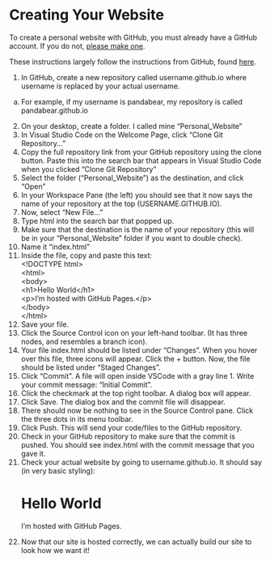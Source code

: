 # Creating Your Website {.sec-starting}

To create a personal website with GitHub, you must already have a GitHub account. If you do not, [please make one](https://docs.github.com/en/get-started/start-your-journey/creating-an-account-on-github). 

These instructions largely follow the instructions from GitHub, found [here](https://pages.github.com/).

1. In GitHub, create a new repository called username.github.io where username is replaced by your actual username.
  a. For example, if my username is pandabear, my repository is called pandabear.github.io
2. On your desktop, create a folder. I called mine “Personal_Website”
3. In Visual Studio Code on the Welcome Page, click “Clone Git Repository…”
4. Copy the full repository link from your GitHub repository using the clone button. Paste this into the search bar that appears in Visual Studio Code when you clicked “Clone Git Repository”
5. Select the folder (“Personal_Website”) as the destination, and click “Open”
6. In your Workspace Pane (the left) you should see that it now says the name of your repository at the top (USERNAME.GITHUB.IO).
7. Now, select “New File…”
8. Type html into the search bar that popped up. 
9. Make sure that the destination is the name of your repository (this will be in your “Personal_Website” folder if you want to double check).
10. Name it “index.html”
11. Inside the file, copy and paste this text: <br>
  \<\!DOCTYPE html\> <br>
  \<html\> <br>
  \<body\> <br>
  \<h1\>Hello World\</h1\> <br>
  \<p\>I'm hosted with GitHub Pages.\</p\> <br>
  \</body\> <br>
  \</html\> <br>
12. Save your file.
13. Click the Source Control icon on your left-hand toolbar. (It has three nodes, and resembles a branch icon). 
14. Your file index.html should be listed under “Changes”. When you hover over this file, three icons will appear. Click the + button. Now, the file should be listed under “Staged Changes”.
15. Click “Commit”. A file will open inside VSCode with a gray line 1. Write your commit message: “Initial Commit”.
16. Click the checkmark at the top right toolbar. A dialog box will appear. 
17. Click Save. The dialog box and the commit file will disappear.
18. There should now be nothing to see in the Source Control pane. Click the three dots in its menu toolbar.
19. Click Push. This will send your code/files to the GitHub repository.
20. Check in your GitHub repository to make sure that the commit is pushed. You should see index.html with the commit message that you gave it.
21. Check your actual website by going to username.github.io. It should say (in very basic styling): <h1>Hello World</h1>
<p>I'm hosted with GitHub Pages.</p>
22. Now that our site is hosted correctly, we can actually build our site to look how we want it!

